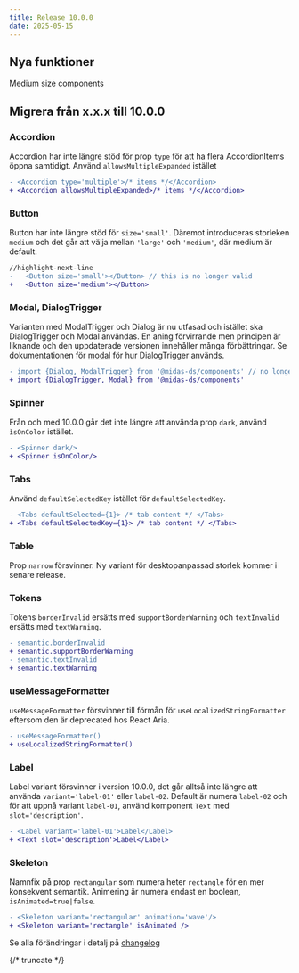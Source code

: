 ```yaml
---
title: Release 10.0.0
date: 2025-05-15
---
```


## Nya funktioner

Medium size components

## Migrera från x.x.x till 10.0.0

### Accordion

Accordion har inte längre stöd för prop `type` för att ha flera AccordionItems öppna samtidigt. Använd
`allowsMultipleExpanded` istället

```diff
- <Accordion type='multiple'>/* items */</Accordion>
+ <Accordion allowsMultipleExpanded>/* items */</Accordion>
```

### Button

Button har inte längre stöd för `size='small'`. Däremot introduceras storleken `medium` och det går att välja
mellan `'large'` och `'medium'`, där medium är default.

```diff
//highlight-next-line
-   <Button size='small'></Button> // this is no longer valid
+   <Button size='medium'></Button>

```

### Modal, DialogTrigger

Varianten med ModalTrigger och Dialog är nu utfasad och istället ska DialogTrigger och Modal användas. En aning
förvirrande men principen är liknande och den uppdaterade versionen innehåller många förbättringar.
Se dokumentationen för [modal](/components/modal) för hur DialogTrigger används.

```diff
- import {Dialog, ModalTrigger} from '@midas-ds/components' // no longer works
+ import {DialogTrigger, Modal} from '@midas-ds/components'
```
### Spinner

Från och med 10.0.0 går det inte längre att använda prop `dark`, använd `ìsOnColor` istället.

```diff
- <Spinner dark/>
+ <Spinner isOnColor/>
```

### Tabs

Använd `defaultSelectedKey` istället för `defaultSelectedKey`.

```diff
- <Tabs defaultSelected={1}> /* tab content */ </Tabs>
+ <Tabs defaultSelectedKey={1}> /* tab content */ </Tabs>
```
### Table

Prop `narrow` försvinner. Ny variant för desktopanpassad storlek kommer i senare release.

### Tokens

Tokens `borderInvalid` ersätts med `supportBorderWarning` och `textInvalid` ersätts med `textWarning`.

```diff
- semantic.borderInvalid
+ semantic.supportBorderWarning
- semantic.textInvalid
+ semantic.textWarning

```

### useMessageFormatter

`useMessageFormatter` försvinner till förmån för `useLocalizedStringFormatter` eftersom den är deprecated hos React Aria.

```diff
- useMessageFormatter()
+ useLocalizedStringFormatter()
```

### Label

Label variant försvinner i version 10.0.0, det går alltså inte längre att använda `variant='label-01'` eller `label-02`.
Default är numera `label-02` och för att uppnå variant `label-01`, använd komponent `Text` med `slot='description'`.

```diff
- <Label variant='label-01'>Label</Label>
+ <Text slot='description'>Label</Label>
```

### Skeleton

Namnfix på prop `rectangular` som numera heter `rectangle` för en mer konsekvent semantik. Animering är numera endast en
boolean, `isAnimated=true|false`.

```diff
- <Skeleton variant='rectangular' animation='wave'/>
+ <Skeleton variant='rectangle' isAnimated />
```

Se alla förändringar i detalj på [changelog](/changelog)

{/* truncate */}
